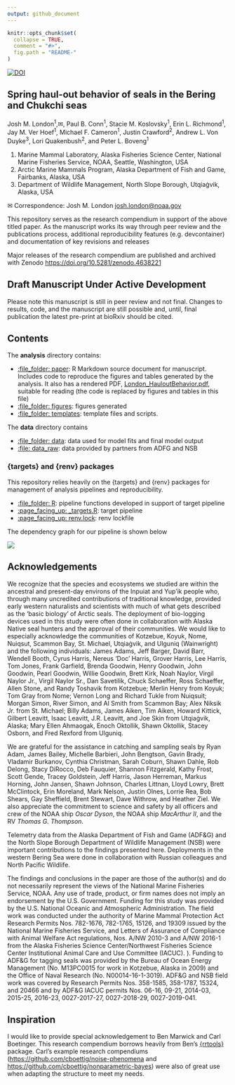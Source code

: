 ```yaml
---
output: github_document
---
```


<!-- README.md is generated from README.Rmd. Please edit that file -->

```r
knitr::opts_chunk$set(
  collapse = TRUE,
  comment = "#>",
  fig.path = "README-"
)
```

<!-- badges: start -->
[![DOI](https://zenodo.org/badge/DOI/10.5281/zenodo.4638221.svg)](https://doi.org/10.5281/zenodo.4638221)
<!-- badges: end -->

## Spring haul-out behavior of seals in the Bering and Chukchi seas
Josh M. London^1^,✉, Paul B. Conn^1^, Stacie M. Koslovsky^1^, Erin L. Richmond^1^, Jay M. Ver Hoef^1^, Michael F. Cameron^1^, Justin Crawford^2^, Andrew L. Von Duyke^3^, Lori Quakenbush^2^, and Peter L. Boveng^1^

1. Marine Mammal Laboratory, Alaska Fisheries Science Center, National Marine Fisheries Service, NOAA, Seattle, Washington, USA
2. Arctic Marine Mammals Program, Alaska Department of Fish and Game, Fairbanks, Alaska, USA
3. Department of Wildlife Management, North Slope Borough, Utqiaġvik, Alaska, USA

✉ Correspondence: Josh M. London <josh.london@noaa.gov>

This repository serves as the research compendium in support of the above titled paper.
As the manuscript works its way through peer review and the publications process,
additional reproducibility features (e.g. devcontainer) and
documentation of key revisions and releases

Major releases of the research compendium are published and archived with Zenodo [https://doi.org/10.5281/zenodo.4638221](https://doi.org/10.5281/zenodo.4638221)

## Draft Manuscript Under Active Development

Please note this manuscript is still in peer review and not final.
Changes to results, code, and the manuscript are still possible and, until,
final publication the latest pre-print at bioRxiv should be cited. 

## Contents

The **analysis** directory contains:

  - [:file\_folder: paper](/analysis/paper): R Markdown source document
    for manuscript. Includes code to reproduce the figures and tables
    generated by the analysis. It also has a rendered PDF,
    [London_HauloutBehavior.pdf](https://github.com/jmlondon/berchukHaulout/blob/main/analysis/paper/London_HauloutBehavior.pdf), suitable for reading (the code is replaced by figures
    and tables in this file)
  - [:file\_folder: figures](/analysis/figures): figures generated
  - [:file\_folder: templates](/analysis/templates): template files and scripts.

The **data** directory contains

  - [:file\_folder: data](/data): data used for model fits and final model output
  - [:file\folder: data_raw](/data_raw): data provided by partners from ADFG and NSB

### {targets} and {renv} packages

This repository relies heavily on the {targets} and {renv} packages for management
of analysis pipelines and reproducibility. 

  - [:file\_folder: R](/R): pipeline functions developed in support of target pipeline
  - [:page\_facing\_up: _targets.R](/_targets.R): target pipeline
  - [:page\_facing\_up: renv.lock](/renv.lock): renv lockfile
  
The dependency graph for our pipeline is shown below

![](./tar_glimpse.png)

## Acknowledgements

We recognize that the species and ecosystems we studied are within the ancestral
and present-day environs of the Inpuiat and Yup'ik people who, through many
uncredited contributions of traditional knowledge, provided early western
naturalists and scientists with much of what gets described as the ‘basic
biology’ of Arctic seals. The deployment of bio-logging devices used in this
study were often done in collaboration with Alaska Native seal hunters and the
approval of
their communities. We would like to especially acknowledge the communities of
Kotzebue, Koyuk, Nome, Nuiqsut, Scammon Bay, St. Michael, Utqiaġvik, and Ulguniq
(Wainwright) and the following individuals: James Adams, Jeff Barger, David
Barr, Wendell Booth, Cyrus Harris, Nereus 'Doc' Harris, Grover Harris, Lee
Harris, Tom Jones, Frank Garfield, Brenda Goodwin, Henry Goodwin, John Goodwin,
Pearl Goodwin, Willie Goodwin, Brett Kirk, Noah Naylor, Virgil Naylor Jr.,
Virgil Naylor Sr., Dan Savetilik, Chuck Schaeffer, Ross Schaeffer, Allen Stone,
and Randy Toshavik from Kotzebue; Merlin Henry from Koyuk; Tom
Gray from Nome; Vernon Long and Richard Tukle from Nuiqsuit; Morgan
Simon, River Simon, and Al Smith from Scammon Bay; Alex Niksik Jr. from
St. Michael; Billy Adams, James Aiken, Tim Aiken, Howard Kittick,
Gilbert Leavitt, Isaac Leavitt, J.R. Leavitt, and Joe Skin from Utqiaġvik,
Alaska; Mary Ellen Ahmaogak, Enoch Oktollik, Shawn Oktollik, Stacey Osborn, and
Fred Rexford from Ulguniq.

We are grateful for the assistance in catching and sampling seals by Ryan Adam,
James Bailey, Michelle Barbieri, John Bengtson, Gavin Brady, Vladamir Burkanov,
Cynthia Christman, Sarah Coburn, Shawn Dahle, Rob Delong, Stacy DiRocco, Deb
Fauquier, Shannon Fitzgerald, Kathy Frost, Scott Gende, Tracey Goldstein, Jeff
Harris, Jason Herreman, Markus Horning, John Jansen, Shawn Johnson, Charles
Littnan, Lloyd Lowry, Brett McClintock, Erin Moreland, Mark Nelson, Justin
Olnes, Lorrie Rea, Bob Shears, Gay Sheffield, Brent Stewart, Dave Withrow, and
Heather Ziel. We also appreciate the commitment to science and safety by all
officers and crew of the NOAA ship _Oscar Dyson_, the NOAA ship _MacArthur II_, and
the RV _Thomas G. Thompson_.

Telemetry data from the Alaska Department of Fish and Game (ADF&G) and the North
Slope Borough Department of Wildlife Management (NSB) were important
contributions to the findings presented here. Deployments in the western Bering
Sea were done in collaboration with Russian colleagues and North Pacific
Wildlife.

The findings and conclusions in the paper are those of the author(s) and do not
necessarily represent the views of the National Marine Fisheries Service, NOAA.
Any use of trade, product, or firm names does not imply an endorsement by the
U.S. Government. Funding for this study was provided by the U.S. National
Oceanic and Atmospheric Administration. The field work was conducted under the
authority of Marine Mammal Protection Act Research Permits Nos. 782-1676,
782-1765, 15126, and 19309 issued by the National Marine Fisheries Service, and
Letters of Assurance of Compliance with Animal Welfare Act regulations, Nos.
A/NW 2010-3 and A/NW 2016-1 from the Alaska Fisheries Science Center/Northwest
Fisheries Science Center Institutional Animal Care and Use Committee (IACUC). ).
Funding to ADF&G for tagging seals was provided by the Bureau of Ocean Energy
Management (No. M13PC0015 for work in Kotzebue, Alaska in 2009) and the Office
of Naval Research (No. N00014-16-1-3019). ADF&G and NSB field work was covered by
Research Permits Nos. 358-1585, 358-1787, 15324, and 20466 and by ADF&G IACUC
permits Nos. 06-16, 09-21, 2014-03, 2015-25, 2016-23, 0027-2017-27,
0027-2018-29, 0027-2019-041.

## Inspiration

I would like to provide special acknowledgement to Ben Marwick and Carl Boetinger.
This research compendium borrows heavily from Ben's [{rrtools}](https://github.com/benmarwick/rrtools)
package. Carl's example research compendiums ([https://github.com/cboettig/noise-phenomena](https://github.com/cboettig/noise-phenomena) and
[https://github.com/cboettig/nonparametric-bayes](https://github.com/cboettig/nonparametric-bayes)) were
also of great use when adapting the structure to meet my needs.
